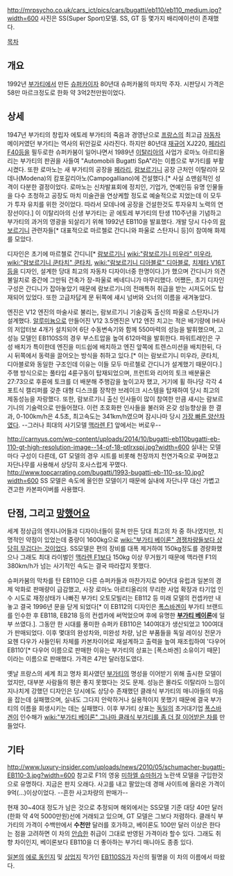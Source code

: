 http://mrpsycho.co.uk/cars_ict/pics/cars/bugatti/eb110/eb110_medium.jpg?width=600
사진은 SS(Super Sport)모델. SS, GT 등 몇가지 배리에이션이 존재했다.

[[목차]]
== 개요 ==
1992년 [[부가티]]에서 만든 [[슈퍼카]]이자 80년대 슈퍼카붐의 마지막 주자. 시판당시 가격은 58만 마르크정도로 한화 약 3억2천만원이었다.

== 상세 ==
1947년 부가티의 창립자 에토레 부가티의 죽음과 경영난으로 [[프랑스]]의 최고급 [[자동차]] 메이커였던 부가티는 역사의 뒤안길로 사라진다. 하지만 80년대 [[재규어]] XJ220, [[페라리 F40]]등을 필두로한 슈퍼카붐이 일어나면서 1989년 [[이탈리아]]의 사업가 로마노 아르티올리는 부가티의 판권을 사들여 "Automobili Bugatti SpA"라는 이름으로 부가티를 부활시켰다. 또한 로마노는 새 부가티의 공장을 [[페라리]], [[람보르기니]] 공장 근처인 이탈리아 모데나(Modena)의 캄포갈리아노(Campogalliano)에 건설했다.[* 사실 쇼맨쉽적인 성격이 다분한 결정이었다. 로마노는 신차발표회에 정치인, 기업가, 연예인등 유명 인물들을 다수 초청하고 공장도 마치 미술관을 연상케할 정도로 예술적으로 지었는데 이 모두가 투자 유치를 위한 것이었다. 따라서 모데나에 공장을 건설한것도 투자유치 노력의 연장선이다.] 이 이탈리아의 신생 부가티는 곧 에토레 부가티의 탄생 110주년을 기념하고 부가티의 과거의 영광을 되살리기 위해 1992년 EB110을 발표했다. 개발 당시 다수의 [[람보르기니]] 관련자들[* 대표적으로 마르첼로 간디니와 파울로 스탄자니 등]이 참여해 화제를 모았다.

디자인은 초기에 마르첼로 간디니[* [[람보르기니]] [[wiki:"람보르기니 미우라" 미우라]], [[wiki:"람보르기니 쿤타치" 쿤타치]], [[wiki:"람보르기니 디아블로" 디아블로]], [[치제타 V16T]]등을 디자인, 설계한 당대 최고의 자동차 디자이너중 한명이다.]가 했으며 간디니가 의견 불일치로 중간에 그만둬 건축가 장-파울로 베네디니가 마무리했다. 어쨌든, 초기 디자인 구성은 간디니가 잡아놓았기 때문에 람보르기니의 전매특허 취급을 받는 시저도어도 탑재되어 있었다. 또한 고급차답게 문 뒤쪽에 섀시 넘버와 오너의 이름을 새겨놓았다.

엔진은 V12 엔진의 마술사로 불리는, 람보르기니 기술감독 출신의 파울로 스탄자니가 설계했다. [[알루미늄]]으로 만들어진 V12 3.5엔진은 V12 엔진 치고는 적은 배기량에 IHI사의 저압터보 4개가 설치되어 6단 수동변속기와 함께 550마력의 성능을 발휘했으며, 고성능 모델인 EB110SS의 경우 부스트압을 높여 612마력을 발휘한다. 파워트레인은 구성 배치가 특이한데 엔진을 미드쉽에 배치하고 엔진 앞쪽에 트렌스미션을 배치한뒤, 다시 뒤쪽에서 동력을 끌어오는 방식을 취하고 있다.[* 이는 람보르기니 미우라, 쿤타치, 디아블로와 동일한 구조인데 이유는 이들 모두 마르첼로 간디니가 설계했기 때문이다.] 주행 방식으로는 풀타입 4륜구동이 탑재되었으며, 프런트와 리어의 토크 배분율은 27:73으로 후륜에 토크를 더 배분해 주행감을 높이고자 했고, 거기에 휠 하나당 각각 4포트식 캘리퍼를 갖춘 대형 디스크를 장착한 브레이크 시스템을 탑재하여 당시 최고의 제동성능을 자랑했다. 또한, 람보르기니 출신 인사들이 많이 참여한 만큼 섀시는 람보르기니의 기술력으로 만들어졌다. 이런 초호화판 인사들을 불러와 온갖 성능향상을 한 결과, 0-100km/h은 4.5초, 최고속도는 341km/h였으며 잠시나마 당시 [[가장 빠른 양산차]]였다. --그러나 희대의 사기모델 [[맥라렌 F1]] 앞에서는 버로우--

http://carnyus.com/wp-content/uploads/2014/10/bugatti-eb110bugatti-eb-110-gt-high-resolution-image--14-of-18-ptlrxspj.jpg?width=600
실내는 모델마다 구성이 다른데, GT 모델의 경우 시트를 비롯해 천장까지 천연가죽으로 꾸며졌고 자단나무를 사용해서 상당히 호사스럽게 꾸몄다. 
http://www.topcarrating.com/bugatti/1993-bugatti-eb-110-ss-10.jpg?width=600
SS 모델은 속도에 올인한 모델이기 때문에 실내에 자단나무 대신 가볍고 견고한 카본파이버를 사용했다.

== 단점, 그리고 [[망했어요]] ==
세계 정상급의 엔지니어들과 디자이너들이 뭉쳐 만든 당대 최고의 차 중 하나였지만, 치명적인 약점이 있었는데 중량이 1600kg으로 [[wiki:"부가티 베이론" 경쟁차량들보다 상당히 무겁다는 것]]이었다. SS모델은 편의 장비를 대폭 제거하여 150kg정도를 경량화했으나 그래도 최대 라이벌인 [[맥라렌 F1]]보다 150kg 이상 무거웠기 때문에 맥라렌 F1의 380km/h가 넘는 사기적인 속도는 결국 따라잡지 못했다.

슈퍼카붐의 막차를 탄 EB110은 다른 슈퍼카들과 마찬가지로 90년대 유럽과 일본의 경제 악화로 판매량이 급감했고, 사장 로마노 아르티올리의 무리한 사업 확장과 타기업 인수 시도로 재정상태가 나빠진 부가티 오토모빌리는 EB112 등 미래 모델의 컨셉카만 내놓고 결국 1996년 문을 닫게 되었다[* 이 EB112의 디자인은 [[폭스바겐]]이 부가티 브랜드를 인수한 후 EB118, EB218 등의 컨셉카에 써먹었으며 후에 유명한 '''[[부가티 베이론]]'''에 일부 쓰였다.]. 그동안 한 시대를 풍미한 슈퍼카 EB110은 140여대가 생산되었고 100여대가 판매되었다. 이후 몇대의 완성차와, 미완성 차량, 남은 부품들을 독일 레이싱 전문가 요헨 다우가 사들인뒤 차체를 카본차이어로 재설계하고 출력을 높여 재조립하여 '다우어 EB110'[* 다우어 이름으로 판매한 이유는 부가티의 상표는 [폭스바겐] 소유이기 때문]이라는 이름으로 판매했다. 가격은 47만 달러정도였다.

옛날 프랑스의 세계 최고 명차 회사였던 [[부가티]]의 명성을 이어받기 위해 출시한 모델이었지만, 대부분 사람들의 평은 좋지 못했다는 것도 문제. 성능은 몰라도 이탈리아 느낌이 지나치게 강했던 디자인은 당시에도 상당수 존재했던 클래식 부가티의 매니아들의 마음을 잡는데 실패했으며, 실내도 그다지 안락하거나 실용적이지 못했기 때문에 결국 부가티의 이름을 회생시키는 데는 실패했다. 이후 부가티 상표는 [[독일]]의 초거대기업 [[폭스바겐]]이 인수해가 [[wiki:"부가티 베이론" 그나마 클래식 부가티를 좀 더 잘 이어받은 차]]를 만들었다.

== 기타 ==
http://www.luxury-insider.com/uploads/news/2010/05/schumacher-bugatti-EB110-3.jpg?width=600
참고로 F1의 영웅 [[미하엘 슈마허]]가 노란색 모델을 구입한것으로 유명하다. 지금은 판지 오래다. 사고를 내고 팔았는데 경매 사이트에 올라온 가격이 9억(...)이상이었다. --흔한 사고차량의 판매가--

현재 30~40대 정도가 남은 것으로 추정되며 해외에서는 SS모델 기준 대당 40만 달러(한화 약 4억 5000만원)선에 거래되고 있으며, GT 모델은 그보다 저렴하다. 클래식 부가티의 가격이 수백만에서 '''수천만''' 달러를 호가하고, 베이론도 100만 달러 이상은 한다는 점을 고려하면 이 차의 [[안습]]한 취급이 그대로 반영된 가격이라 할수 있다. 그래도 취향 차이인지, 베이론보다 EB110을 더 좋아하는 부가티 매니아도 종종 있다. 

[[일본]]의 [[에로 동인지]] 및 [[상업지]] 작가인 [[EB110SS]]가 자신의 필명을 이 차의 이름에서 따왔다.
